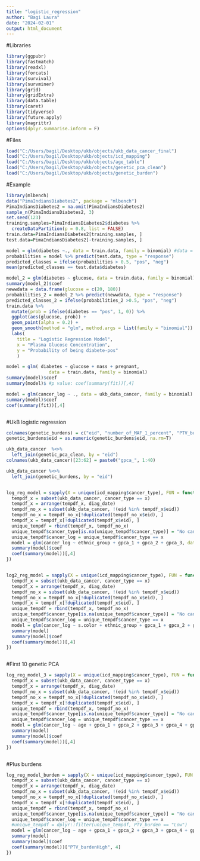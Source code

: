 ```yaml
---
title: "logistic_regression"
author: "Bagi Laura"
date: "2024-02-01"
output: html_document
---
```


#Libraries
```r


library(ggpubr)
library(fastmatch)
library(readxl)
library(forcats)
library(survival)
library(survminer)
library(grid)
library(gridExtra)
library(data.table)
library(caret)
library(tidyverse)
library(future.apply)
library(magrittr)
options(dplyr.summarise.inform = F)

```

#Files
```r
load("C:/Users/bagil/Desktop/ukb/objects/ukb_data_cancer_final")
load("C:/Users/bagil/Desktop/ukb/objects/icd_mapping")
load("C:/Users/bagil/Desktop/ukb/objects/age_table")
load("C:/Users/bagil/Desktop/ukb/objects/genetic_pca_clean")
load("C:/Users/bagil/Desktop/ukb/objects/genetic_burden")

```

#Example
```r
library(mlbench)
data("PimaIndiansDiabetes2", package = "mlbench")
PimaIndiansDiabetes2 = na.omit(PimaIndiansDiabetes2)
sample_n(PimaIndiansDiabetes2, 3)
set.seed(123)
training.samples=PimaIndiansDiabetes2$diabetes %>% 
  createDataPartition(p = 0.8, list = FALSE)
train.data=PimaIndiansDiabetes2[training.samples, ]
test.data=PimaIndiansDiabetes2[-training.samples, ]

model = glm(diabetes ~., data = train.data, family = binomial) #data = ukb_data_cancer, diabetes = cancer_type
probabilities = model %>% predict(test.data, type = "response")
predicted_classes = ifelse(probabilities > 0.5, "pos", "neg")
mean(predicted_classes == test.data$diabetes)

model_2 = glm(diabetes ~ glucose, data = train.data, family = binomial)
summary(model_2)$coef
newwdata = data.frame(glucose = c(20, 180))
probabilities_2 = model_2 %>% predict(newwdata, type = "response")
predicted_classes_2 = ifelse(probabilities_2 >0.5, "pos", "neg")
train.data %>% 
  mutate(prob = ifelse(diabetes == "pos", 1, 0)) %>%
  ggplot(aes(glucose, prob)) +
  geom_point(alpha = 0.2) + 
  geom_smooth(method = "glm", method.args = list(family = "binomial")) +
  labs(
    title = "Logistic Regression Model", 
    x = "Plasma Glucose Concentration",
    y = "Probability of being diabete-pos"
    )

model = glm( diabetes ~ glucose + mass + pregnant, 
                data = train.data, family = binomial)
summary(model)$coef
summary(model)$ #p value: coef(summary(fit))[,4]

model = glm(cancer_log ~ ., data = ukb_data_cancer, family = binomial)
summary(model)$coef
coef(summary(fit))[,4]



```

#UkB logistic regression
```r

colnames(genetic_burdens) = c("eid", "number_of_MAF_1_percent", "PTV_burden_of_MAF_1_percent", "shet_burden_of_MAF_1_percent")
genetic_burdens$eid = as.numeric(genetic_burdens$eid, na.rm=T)

ukb_data_cancer  %<>%  
  left_join(genetic_pca_clean, by = "eid")
colnames(ukb_data_cancer)[23:62] = paste0("gpca_", 1:40)

ukb_data_cancer %<>% 
  left_join(genetic_burdens, by = "eid")


log_reg_model = sapply(X = unique(icd_mapping$cancer_type), FUN = function(x){
  tempdf_x = subset(ukb_data_cancer, cancer_type == x)
  tempdf_x = arrange(tempdf_x, diag_date)
  tempdf_no_x = subset(ukb_data_cancer, !(eid %in% tempdf_x$eid))
  tempdf_no_x = tempdf_no_x[!duplicated(tempdf_no_x$eid), ]
  tempdf_x = tempdf_x[!duplicated(tempdf_x$eid), ]
  unique_tempdf = rbind(tempdf_x, tempdf_no_x)
  unique_tempdf$cancer_type[is.na(unique_tempdf$cancer_type)] = "No cancer"
  unique_tempdf$cancer_log = unique_tempdf$cancer_type == x
  model = glm(cancer_log ~ ethnic_group + gpca_1 + gpca_2 + gpca_3, data = unique_tempdf, family = binomial)
  summary(model)$coef
  coef(summary(model))[,4]
})



```



```r

log2_reg_model = sapply(X = unique(icd_mapping$cancer_type), FUN = function(x){
  tempdf_x = subset(ukb_data_cancer, cancer_type == x)
  tempdf_x = arrange(tempdf_x, diag_date)
  tempdf_no_x = subset(ukb_data_cancer, !(eid %in% tempdf_x$eid))
  tempdf_no_x = tempdf_no_x[!duplicated(tempdf_no_x$eid), ]
  tempdf_x = tempdf_x[!duplicated(tempdf_x$eid), ]
  unique_tempdf = rbind(tempdf_x, tempdf_no_x)
  unique_tempdf$cancer_type[is.na(unique_tempdf$cancer_type)] = "No cancer"
  unique_tempdf$cancer_log = unique_tempdf$cancer_type == x
  model = glm(cancer_log ~ s.color + ethnic_group + gpca_1 + gpca_2 + gpca_3, data = unique_tempdf, family = binomial)
  summary(model)
  summary(model)$coef
  coef(summary(model))[,4]
})



```

#First 10 genetic PCA
```r

log_reg_model_3 = sapply(X = unique(icd_mapping$cancer_type), FUN = function(x){
  tempdf_x = subset(ukb_data_cancer, cancer_type == x)
  tempdf_x = arrange(tempdf_x, diag_date)
  tempdf_no_x = subset(ukb_data_cancer, !(eid %in% tempdf_x$eid))
  tempdf_no_x = tempdf_no_x[!duplicated(tempdf_no_x$eid), ]
  tempdf_x = tempdf_x[!duplicated(tempdf_x$eid), ]
  unique_tempdf = rbind(tempdf_x, tempdf_no_x)
  unique_tempdf$cancer_type[is.na(unique_tempdf$cancer_type)] = "No cancer"
  unique_tempdf$cancer_log = unique_tempdf$cancer_type == x
  model = glm(cancer_log ~ age + gpca_1 + gpca_2 + gpca_3 + gpca_4 + gpca_5 + gpca_6 + gpca_7 + gpca_8 + gpca_9 + gpca_10, data = unique_tempdf, family = binomial)
  summary(model)
  summary(model)$coef
  coef(summary(model))[,4]
})



```

#Plus burdens
```r

log_reg_model_burden = sapply(X = unique(icd_mapping$cancer_type), FUN = function(x){
  tempdf_x = subset(ukb_data_cancer, cancer_type == x)
  tempdf_x = arrange(tempdf_x, diag_date)
  tempdf_no_x = subset(ukb_data_cancer, !(eid %in% tempdf_x$eid))
  tempdf_no_x = tempdf_no_x[!duplicated(tempdf_no_x$eid), ]
  tempdf_x = tempdf_x[!duplicated(tempdf_x$eid), ]
  unique_tempdf = rbind(tempdf_x, tempdf_no_x)
  unique_tempdf$cancer_type[is.na(unique_tempdf$cancer_type)] = "No cancer"
  unique_tempdf$cancer_log = unique_tempdf$cancer_type == x
  #unique_tempdf = dplyr::filter(unique_tempdf, PTV_burden == "Low")
  model = glm(cancer_log ~ age + gpca_1 + gpca_2 + gpca_3 + gpca_4 + gpca_5 + gpca_6 + gpca_7 + gpca_8 + gpca_9 + gpca_10 + PTV_burden, data =unique_tempdf, family = binomial)
  summary(model)
  summary(model)$coef
  coef(summary(model))["PTV_burdenHigh", 4]
})
```

